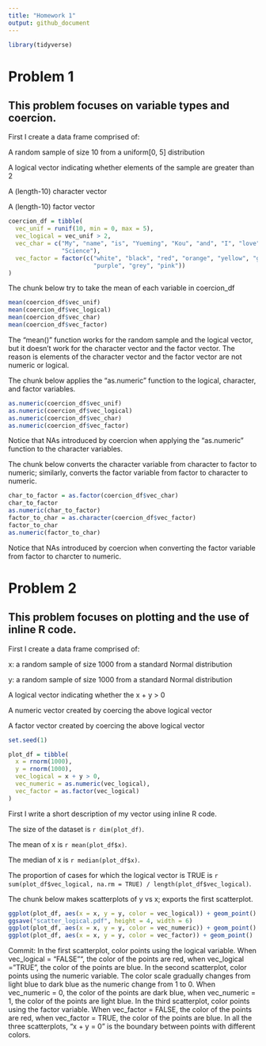 ```yaml
---
title: "Homework 1"
output: github_document
---
```


```r
library(tidyverse)
```

# Problem 1
## This problem focuses on variable types and coercion.

First I create a data frame comprised of:


A random sample of size 10 from a uniform[0, 5] distribution

A logical vector indicating whether elements of the sample are greater than 2

A (length-10) character vector

A (length-10) factor vector

```r
coercion_df = tibble(
  vec_unif = runif(10, min = 0, max = 5),
  vec_logical = vec_unif > 2,
  vec_char = c("My", "name", "is", "Yueming", "Kou", "and", "I", "love", "Data", 
               "Science"),
  vec_factor = factor(c("white", "black", "red", "orange", "yellow", "green", "blue", 
                        "purple", "grey", "pink"))
)
```

The chunk below try to take the mean of each variable in coercion_df

```r
mean(coercion_df$vec_unif)
mean(coercion_df$vec_logical)
mean(coercion_df$vec_char)
mean(coercion_df$vec_factor)
```

The "mean()" function works for the random sample and the logical vector,
but it doesn't work for the character vector and the factor vector.
The reason is elements of the character vector and the factor vector are not numeric or logical.

The chunk below applies the "as.numeric" function to the logical, character, and factor variables.

```r
as.numeric(coercion_df$vec_unif)
as.numeric(coercion_df$vec_logical)
as.numeric(coercion_df$vec_char)
as.numeric(coercion_df$vec_factor)
```

Notice that NAs introduced by coercion when applying the "as.numeric" function to the character variables.


The chunk below converts the character variable from character to factor to numeric; similarly, converts the factor variable from factor to character to numeric.

```r
char_to_factor = as.factor(coercion_df$vec_char)
char_to_factor
as.numeric(char_to_factor)
factor_to_char = as.character(coercion_df$vec_factor)
factor_to_char
as.numeric(factor_to_char)
```

Notice that NAs introduced by coercion when converting the factor variable from factor to charcter to numeric.


# Problem 2
## This problem focuses on plotting and the use of inline R code.

First I create a data frame comprised of:


x: a random sample of size 1000 from a standard Normal distribution

y: a random sample of size 1000 from a standard Normal distribution

A logical vector indicating whether the x + y > 0

A numeric vector created by coercing the above logical vector

A factor vector created by coercing the above logical vector

```r
set.seed(1)

plot_df = tibble(
  x = rnorm(1000),
  y = rnorm(1000),
  vec_logical = x + y > 0,
  vec_numeric = as.numeric(vec_logical),
  vec_factor = as.factor(vec_logical)
)

```

First I write a short description of my vector using inline R code.

The size of the dataset is `r dim(plot_df)`.

The mean of x is `r mean(plot_df$x)`.

The median of x is `r median(plot_df$x)`.

The proportion of cases for which the logical vector is TRUE is `r sum(plot_df$vec_logical, na.rm = TRUE) / length(plot_df$vec_logical)`.


The chunk below makes scatterplots of y vs x; exports the first scatterplot.

```r
ggplot(plot_df, aes(x = x, y = y, color = vec_logical)) + geom_point()
ggsave("scatter_logical.pdf", height = 4, width = 6)
ggplot(plot_df, aes(x = x, y = y, color = vec_numeric)) + geom_point() 
ggplot(plot_df, aes(x = x, y = y, color = vec_factor)) + geom_point() 
```

Commit: 
In the first scatterplot, color points using the logical variable. When vec_logical = "FALSE"", the color of the points are red, when vec_logical = "TRUE", the color of the points are blue. 
In the second scatterplot, color points using the numeric variable. The color scale gradually changes from light blue to dark blue as the numeric change from 1 to 0. When vec_numeric = 0, the color of the points are dark blue, when vec_numeric = 1, the color of the points are light blue. 
In the third scatterplot, color points using the factor variable. When vec_factor = FALSE, the color of the points are red, when vec_factor = TRUE, the color of the points are blue.
In all the three scatterplots, "x + y = 0" is the boundary between points with different colors.